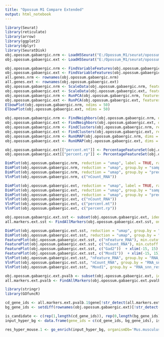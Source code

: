 ```yaml
---
title: "Opossum M1 Compare Extended"
output: html_notebook
---
```



```r

library(Seurat)
library(reticulate)
library(arrow)
library(ggplot2)
library(dplyr)
library(SeuratDisk)
obj.opossum.gabaergic.nrm <- LoadH5Seurat("E:/Opossum_M1/seurat/opossum_m1_gabaergic_raw.h5Seurat")
obj.opossum.gabaergic.ext <- LoadH5Seurat("E:/Opossum_M1/seurat/opossum_m1_gabaergic_raw_ext.h5Seurat")

```


```r

obj.opossum.gabaergic.nrm <- FindVariableFeatures(obj.opossum.gabaergic.nrm, selection.method = "vst", nfeatures = 3000)
obj.opossum.gabaergic.ext <- FindVariableFeatures(obj.opossum.gabaergic.ext, selection.method = "vst", nfeatures = 3000)
all.genes.nrm <- rownames(obj.opossum.gabaergic.nrm)
all.genes.ext <- rownames(obj.opossum.gabaergic.ext)
obj.opossum.gabaergic.nrm <- ScaleData(obj.opossum.gabaergic.nrm, features = all.genes.nrm)
obj.opossum.gabaergic.ext <- ScaleData(obj.opossum.gabaergic.ext, features = all.genes.ext)
obj.opossum.gabaergic.nrm <- RunPCA(obj.opossum.gabaergic.nrm, features = VariableFeatures(object = obj.opossum.gabaergic.nrm))
obj.opossum.gabaergic.ext <- RunPCA(obj.opossum.gabaergic.ext, features = VariableFeatures(object = obj.opossum.gabaergic.ext))
ElbowPlot(obj.opossum.gabaergic.nrm, ndims = 50)
ElbowPlot(obj.opossum.gabaergic.ext, ndims = 50)

```


```r

obj.opossum.gabaergic.nrm <- FindNeighbors(obj.opossum.gabaergic.nrm, dims = 1:30)
obj.opossum.gabaergic.ext <- FindNeighbors(obj.opossum.gabaergic.ext, dims = 1:30)
obj.opossum.gabaergic.nrm <- FindClusters(obj.opossum.gabaergic.nrm, resolution = 1, algorithm = 4, method = "igraph")
obj.opossum.gabaergic.ext <- FindClusters(obj.opossum.gabaergic.ext, resolution = 1, algorithm = 4, method = "igraph")
obj.opossum.gabaergic.nrm <- RunUMAP(obj.opossum.gabaergic.nrm, dims = 1:30, method="umap-learn")
obj.opossum.gabaergic.ext <- RunUMAP(obj.opossum.gabaergic.ext, dims = 1:30, method="umap-learn")

```


```r

obj.opossum.gabaergic.ext[["percent.mt"]] <- PercentageFeatureSet(obj.opossum.gabaergic.ext, pattern = "mt-")
obj.opossum.gabaergic.ext[["percent.rp"]] <- PercentageFeatureSet(obj.opossum.gabaergic.ext, pattern = "^Rp[ls]")

```


```r

DimPlot(obj.opossum.gabaergic.nrm, reduction = "umap", label = TRUE, raster = FALSE) + NoLegend() + xlim(-15, 15) + ylim(-15, 15) + coord_equal()
DimPlot(obj.opossum.gabaergic.nrm, reduction = "umap", group.by = "sample", raster = FALSE) + xlim(-15, 12) + ylim(-15, 15) + coord_equal()
DimPlot(obj.opossum.gabaergic.nrm, reduction = "umap", group.by = "predicted_doublets", raster = FALSE) + xlim(-15, 15) + ylim(-15, 15) + coord_equal()
VlnPlot(obj.opossum.gabaergic.nrm, c("nCount_RNA"))

DimPlot(obj.opossum.gabaergic.ext, reduction = "umap", label = TRUE, raster = FALSE) + NoLegend() + xlim(-15, 15) + ylim(-15, 15) + coord_equal()
DimPlot(obj.opossum.gabaergic.ext, reduction = "umap", group.by = "sample", raster = FALSE) + xlim(-15, 12) + ylim(-15, 15) + coord_equal()
DimPlot(obj.opossum.gabaergic.ext, reduction = "umap", group.by = "predicted_doublets", raster = FALSE) + xlim(-15, 15) + ylim(-15, 15) + coord_equal()
VlnPlot(obj.opossum.gabaergic.ext, c("nCount_RNA"))
VlnPlot(obj.opossum.gabaergic.ext, c("percent.mt"))
VlnPlot(obj.opossum.gabaergic.ext, c("percent.rp"))

```


```r

obj.opossum.gabaergic.ext.sst <- subset(obj.opossum.gabaergic.ext, idents = c("3", "6", "12", "14", "19"))
all.markers.ext.sst <- FindAllMarkers(obj.opossum.gabaergic.ext.sst, only.pos = TRUE)

```


```r

DimPlot(obj.opossum.gabaergic.ext.sst, reduction = "umap", group.by = "RNA_snn_res.1", label = TRUE, label.size = 4, raster = FALSE) + NoLegend()  + xlim(-15, 15) + ylim(-15, 15) + coord_equal()
DimPlot(obj.opossum.gabaergic.ext.sst, reduction = "umap", group.by = "sample", label.size = 4, raster = FALSE) + xlim(-15, 15) + ylim(-15, 15) + coord_equal()
FeaturePlot(obj.opossum.gabaergic.ext.sst, c("nFeature_RNA"), min.cutoff = 0)  + xlim(-15, 15) + ylim(-15, 15) + coord_equal()
FeaturePlot(obj.opossum.gabaergic.ext.sst, c("nCount_RNA"), min.cutoff = 0)  + xlim(-15, 15) + ylim(-15, 15) + coord_equal()
FeaturePlot(obj.opossum.gabaergic.ext.sst, c("Gad2"))  + xlim(-15, 15) + ylim(-15, 15) + coord_equal()
FeaturePlot(obj.opossum.gabaergic.ext.sst, c("Moxd1"))  + xlim(-15, 15) + ylim(-15, 15) + coord_equal()
VlnPlot(obj.opossum.gabaergic.ext.sst, "nFeature_RNA", group.by = "RNA_snn_res.1")
VlnPlot(obj.opossum.gabaergic.ext.sst, "nCount_RNA", group.by = "RNA_snn_res.1")
VlnPlot(obj.opossum.gabaergic.ext.sst, "Moxd1", group.by = "RNA_snn_res.1")

```


```r

obj.opossum.gabaergic.ext.pvalb <- subset(obj.opossum.gabaergic.ext, idents = c("1", "4", "5", "7", "8", "9", "15"))
all.markers.ext.pvalb <- FindAllMarkers(obj.opossum.gabaergic.ext.pvalb, only.pos = TRUE)

```


```r

library(stringr)
library(GOfuncR)

cd_gene_ids <- all.markers.ext.pvalb.1$gene[!str_detect(all.markers.ext.pvalb.1$gene, "ENSMODG")]
bg_gene_ids <- setdiff(rownames(obj.opossum.gabaergic.ext)[!str_detect(rownames(obj.opossum.gabaergic.ext), "ENSMODG")], cd_gene_ids)

is_candidate <- c(rep(1,length(cd_gene_ids)), rep(0,length(bg_gene_ids)))
input_hyper_bg <- data.frame(gene_ids = c(cd_gene_ids, bg_gene_ids), is_candidate)

res_hyper_mouse.1 <- go_enrich(input_hyper_bg, organismDb='Mus.musculus')

```















